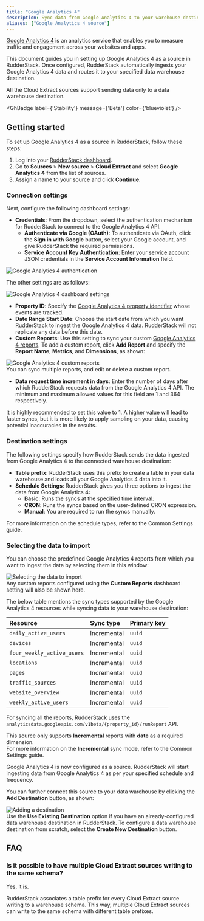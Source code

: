 ```yaml
---
title: "Google Analytics 4"
description: Sync data from Google Analytics 4 to your warehouse destination via RudderStack.
aliases: ["Google Analytics 4 source"]
---
```


[Google Analytics 4](https://analytics.google.com/) is an analytics service that enables you to measure traffic and engagement across your websites and apps.

This document guides you in setting up Google Analytics 4 as a source in RudderStack. Once configured, RudderStack automatically ingests your Google Analytics 4 data and routes it to your specified data warehouse destination.

<div class="warningBlock">
All the Cloud Extract sources support sending data only to a <Link to="/destinations/warehouse-destinations/">data warehouse destination</Link>.
</div>

<GhBadge
  label={'Stability'}
  message={'Beta'}
  color={'blueviolet'}
/>

## Getting started

To set up Google Analytics 4 as a source in RudderStack, follow these steps:

1. Log into your [RudderStack dashboard](https://app.rudderstack.com/).
2. Go to **Sources** > **New source** > **Cloud Extract** and select **Google Analytics 4** from the list of sources.
3. Assign a name to your source and click **Continue**.

### Connection settings

Next, configure the following dashboard settings:

- **Credentials**: From the dropdown, select the authentication mechanism for RudderStack to connect to the Google Analytics 4 API.
    - **Authenticate via Google (OAuth)**: To authenticate via OAuth, click the **Sign in with Google** button, select your Google account, and give RudderStack the required permissions.
    - **Service Account Key Authentication**: Enter your <a href="https://cloud.google.com/iam/docs/creating-managing-service-account-keys#creating">service account</a> JSON credentials in the **Service Account Information** field.

<img src="../../assets/cloud-extract-sources/google-analytics-4-connection-settings-1.png" alt="Google Analytics 4 authentication" />

The other settings are as follows:

<img src="../../assets/cloud-extract-sources/google-analytics-4-connection-settings-2.png" alt="Google Analytics 4 dashboard settings" />

- **Property ID**: Specify the <a href="https://developers.google.com/analytics/devguides/reporting/data/v1/property-id">Google Analytics 4 property identifier</a> whose events are tracked.
- **Date Range Start Date**: Choose the start date from which you want RudderStack to ingest the Google Analytics 4 data. RudderStack will not replicate any data before this date.
- **Custom Reports**: Use this setting to sync your custom <a href="https://support.google.com/analytics/answer/10445879?hl=en">Google Analytics 4 reports</a>. To add a custom report, click **Add Report** and specify the **Report Name**, **Metrics**, and **Dimensions**, as shown:

<img src="../../assets/cloud-extract-sources/google-analytics-4-custom-report.png" alt="Google Analytics 4 custom reports" />

<div class="infoBlock">
You can sync multiple reports, and edit or delete a custom report.
</div>

- **Data request time increment in days**: Enter the number of days after which RudderStack requests data from the Google Analytics 4 API. The minimum and maximum allowed values for this field are 1 and 364 respectively.

<div class="infoBlock">
It is highly recommended to set this value to 1. A higher value will lead to faster syncs, but it is more likely to apply sampling on your data, causing potential inaccuracies in the results.
</div>

### Destination settings

The following settings specify how RudderStack sends the data ingested from Google Analytics 4 to the connected warehouse destination:

- **Table prefix**: RudderStack uses this prefix to create a table in your data warehouse and loads all your Google Analytics 4 data into it.
- **Schedule Settings**: RudderStack gives you three options to ingest the data from Google Analytics 4:
    - **Basic**: Runs the syncs at the specified time interval. 
    - **CRON**: Runs the syncs based on the user-defined CRON expression.
    - **Manual**: You are required to run the syncs manually.

<div class="infoBlock">
For more information on the schedule types, refer to the <Link to="/sources/extract/common-settings/">Common Settings</Link> guide.
</div>

### Selecting the data to import

You can choose the predefined Google Analytics 4 reports from which you want to ingest the data by selecting them in this window:

<img src="../../assets/cloud-extract-sources/google-analytics-4-data-import-settings.png" alt="Selecting the data to import" />

<div class="infoBlock">
Any custom reports configured using the <strong>Custom Reports</strong> dashboard setting will also be shown here.
</div>

The below table mentions the sync types supported by the Google Analytics 4 resources while syncing data to your warehouse destination:

| Resource | Sync type | Primary key |
| :---| :--- | :----| 
| `daily_active_users` | Incremental | `uuid` |
| `devices` | Incremental | `uuid` |
| `four_weekly_active_users` | Incremental | `uuid` |
| `locations` | Incremental | `uuid` |
| `pages` | Incremental | `uuid` |
| `traffic_sources` | Incremental | `uuid` |
| `website_overview` | Incremental | `uuid` |
| `weekly_active_users` | Incremental | `uuid` |

For syncing all the reports, RudderStack uses the `analyticsdata.googleapis.com/v1beta/{property_id}/runReport` API.

<div class="warningBlock">
This source only supports <strong>Incremental</strong> reports with <strong>date</strong> as a required dimension.
</div>

<div class="infoBlock">
For more information on the <strong>Incremental</strong> sync mode, refer to the <Link to="/sources/extract/common-settings/#sync-modes">Common Settings</Link> guide.
</div>

Google Analytics 4 is now configured as a source. RudderStack will start ingesting data from Google Analytics 4 as per your specified schedule and frequency.

You can further connect this source to your data warehouse by clicking the **Add Destination** button, as shown:

<img src="../../assets/cloud-extract-sources/add-destination.png" alt="Adding a destination" />

<div class="infoBlock">
Use the <strong>Use Existing Destination</strong> option if you have an already-configured data warehouse destination in RudderStack. To configure a data warehouse destination from scratch, select the <strong>Create New Destination</strong> button.
</div>

## FAQ

### Is it possible to have multiple Cloud Extract sources writing to the same schema?

Yes, it is.

RudderStack associates a table prefix for every Cloud Extract source writing to a warehouse schema. This way, multiple Cloud Extract sources can write to the same schema with different table prefixes.

<br />